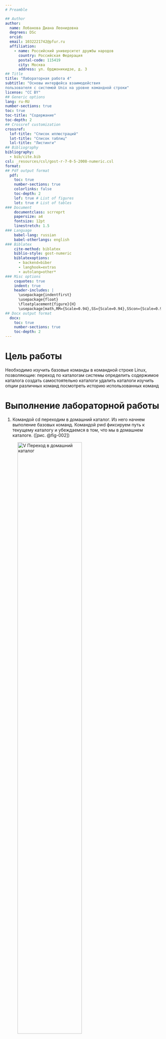 ```yaml
---
# Preamble

## Author
author:
  name: Лобанова Диана Леонидовна
  degrees: DSc
  orcid: 
  email: 1032221742@pfur.ru
  affiliation:
    - name: Российский университет дружбы народов
      country: Российская Федерация
      postal-code: 115419
      city: Москва
      address: ул. Орджоникидзе, д. 3
## Title
title: "Лабораторная работа 4"
subtitle: "Основы интерфейса взаимодействия
пользователя с системой Unix на уровне командной строки"
license: "CC BY"
## Generic options
lang: ru-RU
number-sections: true
toc: true
toc-title: "Содержание"
toc-depth: 2
## Crossref customization
crossref:
  lof-title: "Список иллюстраций"
  lot-title: "Список таблиц"
  lol-title: "Листинги"
## Bibliography
bibliography:
  - bib/cite.bib
csl: _resources/csl/gost-r-7-0-5-2008-numeric.csl
format:
## Pdf output format
  pdf:
    toc: true
    number-sections: true
    colorlinks: false
    toc-depth: 2
    lof: true # List of figures
    lot: true # List of tables
### Document
    documentclass: scrreprt
    papersize: a4
    fontsize: 12pt
    linestretch: 1.5
### Language
    babel-lang: russian
    babel-otherlangs: english
### Biblatex
    cite-method: biblatex
    biblio-style: gost-numeric
    biblatexoptions:
      - backend=biber
      - langhook=extras
      - autolang=other*
### Misc options
    csquotes: true
    indent: true
    header-includes: |
      \usepackage{indentfirst}
      \usepackage{float}
      \floatplacement{figure}{H}
      \usepackage[math,RM={Scale=0.94},SS={Scale=0.94},SScon={Scale=0.94},TT={Scale=MatchLowercase,FakeStretch=0.9},DefaultFeatures={Ligatures=Common}]{plex-otf}
## Docx output format
  docx:
    toc: true
    number-sections: true
    toc-depth: 2
---
```



# Цель работы

Необходимо изучить базовые команды в командной строке Linux, позволяющие:
переход по каталогам системы
определить содержимое каталога
создать самостоятельно каталоги
удалить каталоги
изучить опции различных команд
посмотреть историю использованных команд


# Выполнение лабораторной работы

1. Командой cd переходим в домашний каталог. Из него начнем выполение базовых команд. Командой pwd фиксируем путь к текущему каталогу и убеждаемся в том, что мы в домашнем каталоге. ([рис. @fig-002])

![V Переход в домашний каталог](image/domash_katalog.png){#fig-002 width=70%}


2. Переходим в каталог tmp и выводим его содержимое командой ls. ([рис. @fig-003])

![V Переход в каталог tmp_команда ls](image/katalog_tmp_komanda_ls.png){#fig-003 width=70%}


Введем команду ls -a. Сравним разницу между этими двумя командами. ([рис. @fig-004])

![V Команда ls -a](image/komanda_ls_a.png){#fig-004 width=70%}

Команда ls позволяет просмотреть содержимое каталога, а команда ls -a позволяет увидеть содержимое каталога и скрытые файлы.


Переходим в каталог /var/spool, командой ls узнаем, что в нем имеется подкаталог с именем cron.([рис. @fig-005])

![V Файл cron](image/file_cron.png){#fig-005 width=70%}


Далее опрелим содержимое домашнего каталога. ([рис. @fig-006])

![V Содержимое домашнего каталога](image/soderg_domash_katalog.png){#fig-006 width=70%}


Введем команду ls -l. Как мы видим, владельцем файлов и подкаталогов является - root. ([рис. @fig-007])

![V Владелец файлов и каталогов](image/vladeletc_domash_katalog.png){#fig-007 width=70%}


3. В домашнем каталоге создаем каталог - newdir. ([рис. @fig-008])

![V Новый каталог newdir](image/new_katalog_newdir.png){#fig-008 width=70%}


В каталоге newdir создаем новый каталог - morefun. ([рис. @fig-009])

![V Новый каталог morefun](image/new_katalog_morefun.png){#fig-009 width=70%}


При помощи команды mkdir в домашнем каталоге создаем сразу 3 новых каталога - letters, memos, misk. ([рис. @fig-010])

![V 3 новых каталога](image/3_new_katalogs.png){#fig-010 width=70%}


Затем удалим эти каталоги одной командой - rmdir. ([рис. @fig-011])

![V Удалим 3 новых каталога](image/delete_3_new_katalogs.png){#fig-011 width=70%}


Пробуем удалить созданный ранее каталог newdir поочередно командами rm и rmdir. 
Команды не исполняются и возвращается ошибка. 
Командой rm -r спустя несколько уточняющих вопросов удается удалить сначала подкаталог morefun, а затем и сам каталог newdir. 
Далее проверяем его отсутствие в домашнем каталоге командой ls. ([рис. @fig-012])

![V Удалить каталог newdir](image/delete_newdir.png){#fig-012 width=70%}


4. С помощью команды man просматриваем список опций команды ls.
Определяем, какую необходимо выбрать для просмотра содержимого не только указанного каталога, но и подкаталогов, входящих в него.
Нужно использовать опцию -R (Recursive). Опция выполняет рекурсивное перечисление содержимого, то есть перечисляет не только сам каталог, но и его подкаталоги. ([рис. @fig-013])

![V Команда ls Recursive](image/ls_R.png){#fig-013 width=70%}


5. С помощью команды man просматриваем список опций команды ls. 
Для сортировки списка содержимого каталога по времени последнего изменения с развёрнутым описанием файлов, вам нужно использовать следующие опции команды ls:
-l (или --long): для отображения развёрнутого списка файлов (включая права доступа, владельца, размер, и время последнего изменения). 
-t (или --sort=time): для сортировкиc по времени последнего изменения. 
-R (или --recursive): для просмотра содержимого подкаталогов рекурсивно (если нужно показать содержимое всех подкаталогов, а не только текущего).

Эта команда сначала выведет список файлов текущего каталога в развёрнутом формате, затем отсортирует его по времени последнего изменения (новые файлы в конце списка). ([рис. @fig-014])

![V Команда ls -ltR](image/ls_ltR.png){#fig-014 width=70%}


6. Команда man (от английского "manual") предназначена для просмотра справочных страниц по различным командам и утилитам операционной системы.
Получим информацию о некоторых командах:

- Команда man cd ([рис. @fig-015])
![V Команда man cd](image/man_cd.png){#fig-015 width=70%}

- Команда man pwd ([рис. @fig-016])
![V Команда man pwd](image/man_pwd.png){#fig-016 width=70%}

- Команда man mkdir ([рис. @fig-017])
![V Команда man mkdir](image/man_mkdir.png){#fig-017 width=70%}

- Команда man rmdir ([рис. @fig-018])
![V Команда man rmdir](image/man_rmdir.png){#fig-018 width=70%}

- Команда man rm ([рис. @fig-019])
![V Команда man rm](image/man_rm.png){#fig-019 width=70%}


7. Команда history
history.png


# Выводы

В данной лабораторной работе мы познакомились с основными командами в командной строке Linux, изучили возможность управления файловой системой через консоль.

